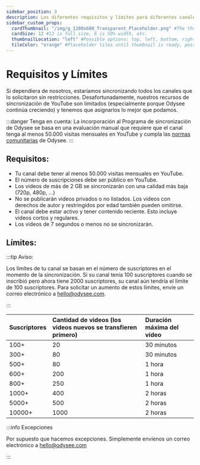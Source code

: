 ---
sidebar_position: 3
description: Los diferentes requisitos y límites para diferentes canales.
sidebar_custom_props:
  cardThumbnail: "/img/g_1200x600_Transparent_Placeholder.png" #The thumbnail on the category card.
  cardSize: 12 #12 is full size, 6 is 50% width, etc.
  thumbnailLocation: "left" #Possible options: top, left, bottom, right, none
  tileColor: "orange" #Placeholder tiles until thumbnail is ready, possible options: blue, cream, darkpurple, lightpurple, mauve, orange, pink, none
---

# Requisitos y Límites

Si dependiera de nosotros, estaríamos sincronizando todos los canales que lo solicitaron sin restricciones. Desafortunadamente, nuestros recursos de sincronización de YouTube son limitados (especialmente porque Odysee continúa creciendo) y tenemos que asignarlos lo mejor que podamos.

:::danger Tenga en cuenta: La incorporación al Programa de sincronización de Odysee se basa en una evaluación manual que requiere que el canal tenga al menos 50.000 visitas mensuales en YouTube y cumpla las [normas comunitarias](https://help.odysee.tv/es/communityguidelines/) de Odysee.
:::

## Requisitos:

- Tu canal debe tener al menos 50.000 visitas mensuales en YouTube.
- El número de suscripciones debe ser público en YouTube.
- Los videos de más de 2 GB se sincronizarán con una calidad más baja (720p, 480p, ...)
- No se publicarán videos privados o no listados. Los videos con derechos de autor y restringidos por edad también pueden omitirse.
- El canal debe estar activo y tener contenido reciente. Esto incluye videos cortos y regulares.
- Los videos de 7 segundos o menos no se sincronizarán.

## Límites:

:::tip Aviso:

Los límites de tu canal se basan en el número de suscriptores en el momento de la sincronización. Si su canal tenía 100 suscriptores cuando se inscribió pero ahora tiene 2000 suscriptores, su canal aún tendría el límite de 100 suscriptores. Para solicitar un aumento de estos límites, envíe un correo electrónico a hello@odysee.com.

:::

|Suscriptores| Cantidad de videos (los videos nuevos se transfieren primero) | Duración máxima del vídeo |
|:-|:-|:-|
|100+|20|30 minutos|
|300+|80|30 minutos|
|500+|80|1 hora|
|600+|200|1 hora|
|800+|250|1 hora|
|1000+|400|2 horas|
|5000+|500|2 horas|
|10000+|1000|2 horas|

:::info Excepciones

Por supuesto que hacemos excepciones. Simplemente envíenos un correo electrónico a hello@odysee.com

:::